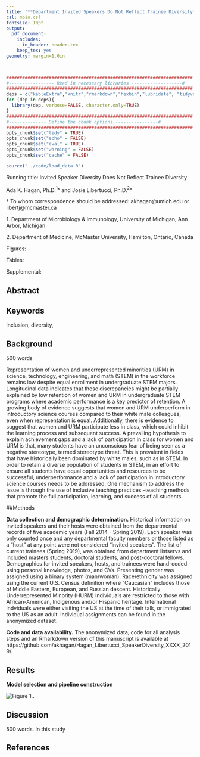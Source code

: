 ```yaml
---
title: '**Department Invited Speakers Do Not Reflect Trainee Diversity**'
csl: mbio.csl
fontsize: 10pt
output:
  pdf_document:
    includes:
      in_header: header.tex
    keep_tex: yes
geometry: margin=1.0in

---
```


```r
######################################################################
#----------------- Read in necessary libraries -------------------#
######################################################################
deps = c("kableExtra","knitr","rmarkdown","hexbin","lubridate", "tidyverse", "markdown", "formattable");
for (dep in deps){
  library(dep, verbose=FALSE, character.only=TRUE)
}
######################################################################
#-------------- Define the chunk options ----------------#
######################################################################
opts_chunk$set("tidy" = TRUE)
opts_chunk$set("echo" = FALSE)
opts_chunk$set("eval" = TRUE)
opts_chunk$set("warning" = FALSE)
opts_chunk$set("cache" = FALSE)
```

```r
source("../code/load_data.R")
```

\vspace{30mm}

Running title: Invited Speaker Diversity Does Not Reflect Trainee Diversity

\vspace{35mm}

Ada K. Hagan, Ph.D.${^1}$^ and Josie Libertucci, Ph.D.${^2}$^

\vspace{35mm}

$\dagger$ To whom correspondence should be addressed: akhagan@umich.edu or libertj@mcmaster.ca 

1\. Department of Microbiology & Immunology, University of Michigan, Ann Arbor, Michigan

2\. Department of Medicine, McMaster University, Hamilton, Ontario, Canada


Figures:

Tables:

Supplemental:

\newpage
\linenumbers

## Abstract


## Keywords

inclusion, diversity, 

\newpage

## Background

500 words

Representation of women and underrepresented minorities (URM) in science, technology, engineering, and math (STEM) in the workforce remains low despite equal enrollment in undergraduate STEM majors. Longitudinal data indicates that these discrepancies might be partially explained by low retention of women and URM in undergraduate STEM programs where academic performance is a key predictor of retention. A growing body of evidence suggests that women and URM underperform in introductory science courses compared to their white male colleagues, even when representation is equal. Additionally, there is evidence to suggest that women and URM participate less in class, which could inhibit the learning process and subsequent success. A prevailing hypothesis to explain achievement gaps and a lack of participation in class for women and URM is that, many students have an unconscious fear of being seen as a negative stereotype, termed stereotype threat. This is prevalent in fields that have historically been dominated by white males, such as in STEM. In order to retain a diverse population of students in STEM, in an effort to ensure all students have equal opportunities and resources to be successful, underperformance and a lack of participation in introductory science courses needs to be addressed. One mechanism to address the issue is through the use of inclusive teaching practices –teaching methods that promote the full participation, learning, and success of all students.      

##Methods

**Data collection and demographic determination.** Historical information on invited speakers and their hosts were obtained from the departmental records of five academic years (Fall 2014 - Spring 2019). Each speaker was only counted once and any departmental faculty members or those listed as a "host" at any point were not considered "invited speakers". The list of current trainees (Spring 2019), was obtained from department listservs and included masters students, doctoral students, and post-doctoral fellows.
  Demographics for invited speakers, hosts, and trainees were hand-coded using personal knowledge, photos, and CVs. Presenting gender was assigned using a binary system (man/woman). Race/ethnicity was assigned using the current U.S. Census definition where "Caucasian" includes those of Middle Eastern, European, and Russian descent. Historically Underrepresented Minority (HURM) individuals are restricted to those with African-American, Indigenous and/or Hispanic heritage. International indviduals were either visiting the US at the time of their talk, or immigrated to the US as an adult. Individual assignments can be found in the anonymized dataset.
  
**Code and data availability.** The anonymized data, code for all analysis steps and an Rmarkdown version of this manuscript is available at https://github.com/akhagan/Hagan_Libertucci_SpeakerDiversity_XXXX_2019/.

## Results 

__Model selection and pipeline construction__

![Figure 1.](). 

## Discussion

500 words. In this study 

## References

<div id="refs"></div>


